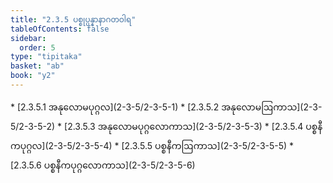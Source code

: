 ```yaml
---
title: "2.3.5 ပစ္စုပ္ပန္နာနာဂတဝါရ"
tableOfContents: false
sidebar:
  order: 5
type: "tipitaka"
basket: "ab"
book: "y2"
---
```



<DynamicBreadcrumb />



<TableOfContents book="y2" section="2.3.5">
* [2.3.5.1 အနုလောမပုဂ္ဂလ](2-3-5/2-3-5-1)
* [2.3.5.2 အနုလောမဩကာသ](2-3-5/2-3-5-2)
* [2.3.5.3 အနုလောမပုဂ္ဂလောကာသ](2-3-5/2-3-5-3)
* [2.3.5.4 ပစ္စနီကပုဂ္ဂလ](2-3-5/2-3-5-4)
* [2.3.5.5 ပစ္စနီကဩကာသ](2-3-5/2-3-5-5)
* [2.3.5.6 ပစ္စနီကပုဂ္ဂလောကာသ](2-3-5/2-3-5-6)
</TableOfContents>